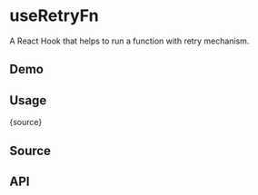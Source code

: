 # useRetryFn


<HooksType category="Utilities" lowLevel />

<NotReleased />

A React Hook that helps to run a function with retry mechanism.

## Demo


<App />

## Usage


<RawCode>{source}</RawCode>

## Source


<Source />

## API

```tsx

```


